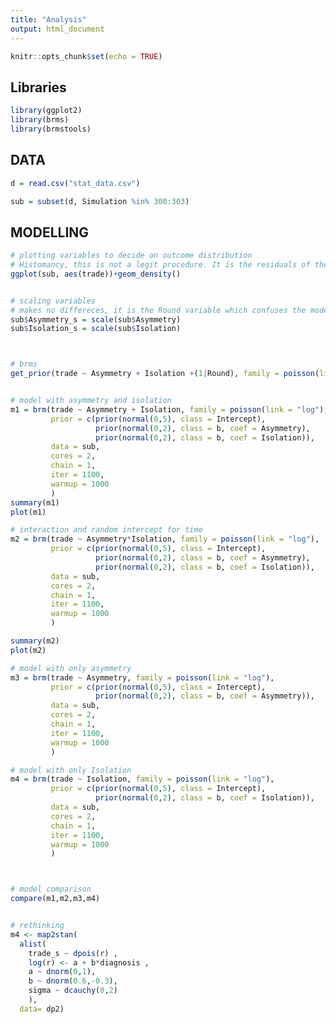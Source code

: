 ```yaml
---
title: "Analysis"
output: html_document
---
```


```r
knitr::opts_chunk$set(echo = TRUE)
```

## Libraries
```r
library(ggplot2)
library(brms)
library(brmstools)
```


## DATA
```r

d = read.csv("stat_data.csv")

sub = subset(d, Simulation %in% 300:303)
```

## MODELLING
```r

# plotting variables to decide on outcome distribution
# Histomancy, this is not a legit procedure. It is the residuals of the model, which are normally distributed or not (282)
ggplot(sub, aes(trade))+geom_density()


# scaling variables
# makes no differeces, it is the Round variable which confuses the model (and me..)
sub$Asymmetry_s = scale(sub$Asymmetry)
sub$Isolation_s = scale(sub$Isolation)



# brms
get_prior(trade ~ Asymmetry + Isolation +(1|Round), family = poisson(link = "log"), data = sub)


# model with asymmetry and isolation
m1 = brm(trade ~ Asymmetry + Isolation, family = poisson(link = "log"),
         prior = c(prior(normal(0,5), class = Intercept),
                   prior(normal(0,2), class = b, coef = Asymmetry),
                   prior(normal(0,2), class = b, coef = Isolation)),
         data = sub,
         cores = 2,
         chain = 1,
         iter = 1100,
         warmup = 1000
         )
summary(m1)
plot(m1)

# interaction and random intercept for time
m2 = brm(trade ~ Asymmetry*Isolation, family = poisson(link = "log"),
         prior = c(prior(normal(0,5), class = Intercept),
                   prior(normal(0,2), class = b, coef = Asymmetry),
                   prior(normal(0,2), class = b, coef = Isolation)),
         data = sub,
         cores = 2,
         chain = 1,
         iter = 1100,
         warmup = 1000
         )

summary(m2)
plot(m2)

# model with only asymmetry
m3 = brm(trade ~ Asymmetry, family = poisson(link = "log"),
         prior = c(prior(normal(0,5), class = Intercept),
                   prior(normal(0,2), class = b, coef = Asymmetry)),
         data = sub,
         cores = 2,
         chain = 1,
         iter = 1100,
         warmup = 1000
         )

# model with only Isolation
m4 = brm(trade ~ Isolation, family = poisson(link = "log"),
         prior = c(prior(normal(0,5), class = Intercept),
                   prior(normal(0,2), class = b, coef = Isolation)),
         data = sub,
         cores = 2,
         chain = 1,
         iter = 1100,
         warmup = 1000
         )



# model comparison
compare(m1,m2,m3,m4)


# rethinking
m4 <- map2stan(
  alist(
    trade_s ~ dpois(r) ,
    log(r) <- a + b*diagnosis ,
    a ~ dnorm(0,1),
    b ~ dnorm(0.6,-0.3),
    sigma ~ dcauchy(0,2)
    ), 
  data= dp2)


```

